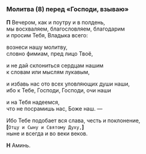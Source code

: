 <span id="molitva8" />

### Молитва (8) перед «Господи, взываю»

**П** Вечером, как и поутру и в полдень,  
мы восхваляем, благословляем, благодарим  
и просим Тебя, Владыка всего:

вознеси нашу молитву,  
словно фимиам, пред лицо Твоё,

и не дай склониться сердцам нашим  
к словам или мыслям лукавым,

и избавь нас ото всех уловляющих души наши,  
ибо к Тебе, Господи, Господи, очи наши

и на Тебя надеемся,  
что не посрамишь нас, Боже наш. —

Ибо Тебе подобает вся слава, честь и поклонение,  
**[**`Отцу и Сыну и Святому Духу,`**]**  
ныне и всегда и во веки веков.

**Н** Аминь.

